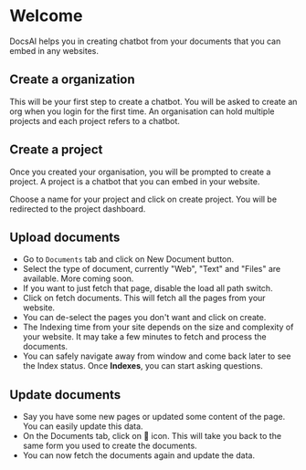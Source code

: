 # Welcome
 
DocsAI helps you in creating chatbot from your documents that you can embed in any websites.

## Create a organization
This will be your first step to create a chatbot. You will be asked to create an org when you login for the first time. An organisation can hold multiple projects and each project refers to a chatbot.

## Create a project
Once you created your organisation, you will be prompted to create a project. A project is a chatbot that you can embed in your website.

Choose a name for your project and click on create project. You will be redirected to the project dashboard.

## Upload documents

- Go to `Documents` tab and click on New Document button.
- Select the type of document, currently "Web", "Text" and "Files" are available. More coming soon.
- If you want to just fetch that page, disable the load all path switch.
- Click on fetch documents. This will fetch all the pages from your website.
- You can de-select the pages you don't want and click on create.
- The Indexing time from your site depends on the size and complexity of your website. It may take a few minutes to fetch and process the documents.
- You can safely navigate away from window and come back later to see the Index status. Once **Indexes**, you can start asking questions.

## Update documents
- Say you have some new pages or updated some content of the page. You can easily update this data.
- On the Documents tab, click on 🔄 icon. This will take you back to the same form you used to create the documents.
- You can now fetch the documents again and update the data.